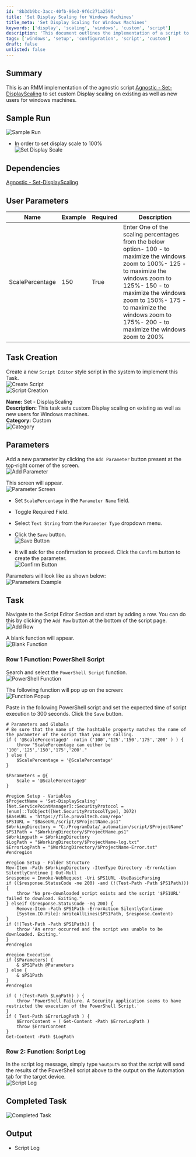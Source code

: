 ```yaml
---
id: '8b3db9bc-3acc-40fb-96e3-9f6c271a2591'
title: 'Set Display Scaling for Windows Machines'
title_meta: 'Set Display Scaling for Windows Machines'
keywords: ['display', 'scaling', 'windows', 'custom', 'script']
description: 'This document outlines the implementation of a script to set custom display scaling for both existing and new users on Windows machines within an RMM environment. It includes user parameters, task creation steps, and example outputs.'
tags: ['windows', 'setup', 'configuration', 'script', 'custom']
draft: false
unlisted: false
---
```

## Summary

This is an RMM implementation of the agnostic script [Agnostic - Set-DisplayScaling](https://proval.itglue.com/DOC-5078775-16343605) to set custom Display scaling on existing as well as new users for windows machines.

## Sample Run

![Sample Run](../../../static/img/Set---DisplayScaling/image_1.png)

- In order to set display scale to 100%  
![Set Display Scale](../../../static/img/Set---DisplayScaling/image_2.png)

## Dependencies

[Agnostic - Set-DisplayScaling](https://proval.itglue.com/DOC-5078775-16343605)

## User Parameters

| Name            | Example | Required | Description                                                                                                                                                                                                                              |
|-----------------|---------|----------|------------------------------------------------------------------------------------------------------------------------------------------------------------------------------------------------------------------------------------------|
| ScalePercentage  | 150     | True     | Enter One of the scaling percentages from the below option- 100 - to maximize the windows zoom to 100%- 125 - to maximize the windows zoom to 125%- 150 - to maximize the windows zoom to 150%- 175 - to maximize the windows zoom to 175%- 200 - to maximize the windows zoom to 200% |

## Task Creation

Create a new `Script Editor` style script in the system to implement this Task.  
![Create Script](../../../static/img/Set---DisplayScaling/image_3.png)  
![Script Creation](../../../static/img/Set---DisplayScaling/image_4.png)

**Name:** Set - DisplayScaling  
**Description:** This task sets custom Display scaling on existing as well as new users for Windows machines.  
**Category:** Custom  
![Category](../../../static/img/Set---DisplayScaling/image_5.png)

## Parameters

Add a new parameter by clicking the `Add Parameter` button present at the top-right corner of the screen.  
![Add Parameter](../../../static/img/Set---DisplayScaling/image_6.png)  

This screen will appear.  
![Parameter Screen](../../../static/img/Set---DisplayScaling/image_7.png)

- Set `ScalePercentage` in the `Parameter Name` field.
- Toggle Required Field.
- Select `Text String` from the `Parameter Type` dropdown menu.
- Click the `Save` button.  
![Save Button](../../../static/img/Set---DisplayScaling/image_8.png)

- It will ask for the confirmation to proceed. Click the `Confirm` button to create the parameter.  
![Confirm Button](../../../static/img/Set---DisplayScaling/image_9.png)

Parameters will look like as shown below:  
![Parameters Example](../../../static/img/Set---DisplayScaling/image_10.png)

## Task

Navigate to the Script Editor Section and start by adding a row. You can do this by clicking the `Add Row` button at the bottom of the script page.  
![Add Row](../../../static/img/Set---DisplayScaling/image_11.png)

A blank function will appear.  
![Blank Function](../../../static/img/Set---DisplayScaling/image_12.png)

### Row 1 Function: PowerShell Script

Search and select the `PowerShell Script` function.  
![PowerShell Function](../../../static/img/Set---DisplayScaling/image_13.png)

The following function will pop up on the screen:  
![Function Popup](../../../static/img/Set---DisplayScaling/image_14.png)

Paste in the following PowerShell script and set the expected time of script execution to 300 seconds. Click the `Save` button.

```
# Parameters and Globals
# Be sure that the name of the hashtable property matches the name of the parameter of the script that you are calling.
if ( '@ScalePercentage@' -notin ('100','125','150','175','200' ) ) {
    throw "ScalePercentage can either be '100','125','150','175','200'."
} else {
    $ScalePercentage = '@ScalePercentage'
}

$Parameters = @{
    Scale = '@ScalePercentage@'
}

#region Setup - Variables
$ProjectName = 'Set-DisplayScaling'
[Net.ServicePointManager]::SecurityProtocol = [enum]::ToObject([Net.SecurityProtocolType], 3072)
$BaseURL = 'https://file.provaltech.com/repo'
$PS1URL = "$BaseURL/script/$ProjectName.ps1"
$WorkingDirectory = "C:/ProgramData/_automation/script/$ProjectName"
$PS1Path = "$WorkingDirectory/$ProjectName.ps1"
$Workingpath = $WorkingDirectory
$LogPath = "$WorkingDirectory/$ProjectName-log.txt"
$ErrorLogPath = "$WorkingDirectory/$ProjectName-Error.txt"
#endregion

#region Setup - Folder Structure
New-Item -Path $WorkingDirectory -ItemType Directory -ErrorAction SilentlyContinue | Out-Null
$response = Invoke-WebRequest -Uri $PS1URL -UseBasicParsing
if (($response.StatusCode -ne 200) -and (!(Test-Path -Path $PS1Path))) {
    throw "No pre-downloaded script exists and the script '$PS1URL' failed to download. Exiting."
} elseif ($response.StatusCode -eq 200) {
    Remove-Item -Path $PS1Path -ErrorAction SilentlyContinue
    [System.IO.File]::WriteAllLines($PS1Path, $response.Content)
}
if (!(Test-Path -Path $PS1Path)) {
    throw 'An error occurred and the script was unable to be downloaded. Exiting.'
}
#endregion

#region Execution
if ($Parameters) {
    & $PS1Path @Parameters
} else {
    & $PS1Path
}
#endregion

if ( !(Test-Path $LogPath) ) {
    throw 'PowerShell Failure. A Security application seems to have restricted the execution of the PowerShell Script.'
}
if ( Test-Path $ErrorLogPath ) {
    $ErrorContent = ( Get-Content -Path $ErrorLogPath )
    throw $ErrorContent
}
Get-Content -Path $LogPath
```

### Row 2: Function: Script Log

In the script log message, simply type `%output%` so that the script will send the results of the PowerShell script above to the output on the Automation tab for the target device.  
![Script Log](../../../static/img/Set---DisplayScaling/image_15.png)

## Completed Task

![Completed Task](../../../static/img/Set---DisplayScaling/image_16.png)

## Output

- Script Log











